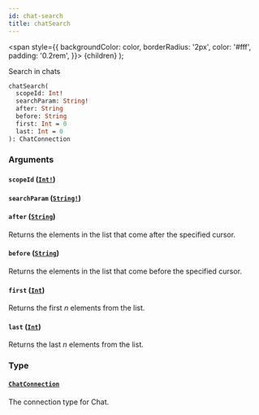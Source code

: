 ```yaml
---
id: chat-search
title: chatSearch
---
```


<span
style={{
      backgroundColor: color,
      borderRadius: '2px',
      color: '#fff',
      padding: '0.2rem',
    }}>
{children}
</span>
);

Search in chats

```graphql
chatSearch(
  scopeId: Int!
  searchParam: String!
  after: String
  before: String
  first: Int = 0
  last: Int = 0
): ChatConnection

```

### Arguments

#### `scopeId` ([`Int!`](/api/graphql/documentation/scalars/int))

#### `searchParam` ([`String!`](/api/graphql/documentation/scalars/string))

#### `after` ([`String`](/api/graphql/documentation/scalars/string))

Returns the elements in the list that come after the specified cursor.

#### `before` ([`String`](/api/graphql/documentation/scalars/string))

Returns the elements in the list that come before the specified cursor.

#### `first` ([`Int`](/api/graphql/documentation/scalars/int))

Returns the first _n_ elements from the list.

#### `last` ([`Int`](/api/graphql/documentation/scalars/int))

Returns the last _n_ elements from the list.

### Type

#### [`ChatConnection`](/api/graphql/documentation/objects/chat-connection)

The connection type for Chat.

